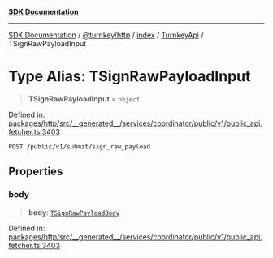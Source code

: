 [**SDK Documentation**](../../../../../../README.mdx)

***

[SDK Documentation](../../../../../../packages.mdx) / [@turnkey/http](../../../../README.mdx) / [index](../../../README.mdx) / [TurnkeyApi](../README.mdx) / TSignRawPayloadInput

# Type Alias: TSignRawPayloadInput

> **TSignRawPayloadInput** = `object`

Defined in: [packages/http/src/\_\_generated\_\_/services/coordinator/public/v1/public\_api.fetcher.ts:3403](https://github.com/tkhq/sdk/blob/3a88af7d1d927c6022706911d6af0f92f1440e00/packages/http/src/__generated__/services/coordinator/public/v1/public_api.fetcher.ts#L3403)

`POST /public/v1/submit/sign_raw_payload`

## Properties

### body

> **body**: [`TSignRawPayloadBody`](TSignRawPayloadBody.mdx)

Defined in: [packages/http/src/\_\_generated\_\_/services/coordinator/public/v1/public\_api.fetcher.ts:3403](https://github.com/tkhq/sdk/blob/3a88af7d1d927c6022706911d6af0f92f1440e00/packages/http/src/__generated__/services/coordinator/public/v1/public_api.fetcher.ts#L3403)
